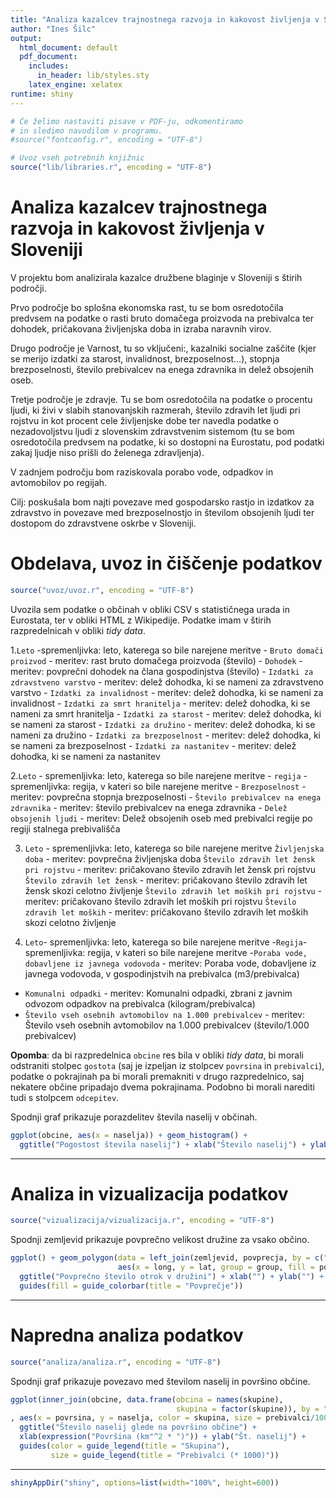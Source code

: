 ```yaml
---
title: "Analiza kazalcev trajnostnega razvoja in kakovost življenja v Sloveniji"
author: "Ines Šilc"
output:
  html_document: default
  pdf_document:
    includes:
      in_header: lib/styles.sty
    latex_engine: xelatex
runtime: shiny
---
```


```r
# Če želimo nastaviti pisave v PDF-ju, odkomentiramo
# in sledimo navodilom v programu.
#source("fontconfig.r", encoding = "UTF-8")

# Uvoz vseh potrebnih knjižnic
source("lib/libraries.r", encoding = "UTF-8")
```

# Analiza kazalcev trajnostnega razvoja in kakovost življenja v Sloveniji

V projektu bom analizirala kazalce družbene blaginje v Sloveniji s štirih področji.

Prvo področje bo splošna ekonomska rast, tu se bom osredotočila predvsem na podatke o rasti bruto domačega proizvoda na prebivalca ter dohodek, pričakovana življenjska doba in izraba naravnih virov.

Drugo področje je Varnost, tu so vključeni:, kazalniki socialne zaščite (kjer se merijo izdatki za starost, invalidnost, brezposelnost...), stopnja brezposelnosti, število prebivalcev na enega zdravnika in delež obsojenih oseb.

Tretje področje je zdravje. Tu se bom osredotočila na podatke o procentu ljudi, ki živi v slabih stanovanjskih razmerah, število zdravih let ljudi pri rojstvu in kot procent cele življenjske dobe ter navedla podatke o nezadovoljstvu ljudi z slovenskim zdravstvenim sistemom (tu se bom osredotočila predvsem na podatke, ki so dostopni na Eurostatu, pod podatki zakaj ljudje niso prišli do želenega zdravljenja).

V zadnjem področju bom raziskovala porabo vode, odpadkov in avtomobilov po regijah.

Cilj: poskušala bom najti povezave med gospodarsko rastjo in izdatkov za zdravstvo in povezave med brezposelnostjo in številom obsojenih ljudi ter dostopom do zdravstvene oskrbe v Sloveniji.

# Obdelava, uvoz in čiščenje podatkov

```r
source("uvoz/uvoz.r", encoding = "UTF-8")
```

Uvozila sem podatke o občinah v obliki CSV s statističnega urada in Eurostata, ter v obliki HTML
z Wikipedije. Podatke imam v štirih razpredelnicah v obliki *tidy data*.

1.`Leto` -spremenljivka: leto, katerega so bile narejene meritve
 - `Bruto domači proizvod` - meritev: rast bruto domačega proizvoda (število)
 - `Dohodek` - meritev: povprečni dohodek na člana gospodinjstva (število)
 - `Izdatki za zdravstveno varstvo` - meritev: delež dohodka, ki se nameni za zdravstveno varstvo
 - `Izdatki za invalidnost` - meritev: delež dohodka, ki se nameni za invalidnost
 - `Izdatki za smrt hranitelja` - meritev: delež dohodka, ki se nameni za smrt hranitelja
 - `Izdatki za starost` - meritev: delež dohodka, ki se nameni za starost
 - `Izdatki za družino` - meritev: delež dohodka, ki se nameni za družino
 - `Izdatki za brezposelnost` - meritev: delež dohodka, ki se nameni za brezposelnost
 - `Izdatki za nastanitev` - meritev: delež dohodka, ki se nameni za nastanitev
 
2.`Leto` - spremenljivka: leto, katerega so bile narejene meritve
 - `regija` - spremenljivka: regija, v kateri so bile narejene meritve
 - `Brezposelnost` - meritev: povprečna stopnja brezposelnosti
 - `Število prebivalcev na enega zdravnika` - meritev: število prebivalcev na enega zdravnika
 - `Delež obsojenih ljudi` - meritev: Delež obsojenih oseb med prebivalci regije po regiji stalnega     prebivališča
 
3. `Leto` - spremenljivka: leto, katerega so bile narejene meritve
 `Življenjska doba` - meritev: povprečna življenjska doba
 `Število zdravih let žensk pri rojstvu` - meritev: pričakovano število zdravih let žensk pri     rojstvu
 `Število zdravih let žensk` - meritev: pričakovano število zdravih let žensk skozi celotno       življenje
 `Število zdravih let moških pri rojstvu` - meritev: pričakovano število zdravih let moških pri rojstvu
 `Število zdravih let moških` - meritev: pričakovano število zdravih let moških skozi celotno življenje
 
4. `Leto`- spremenljivka: leto, katerega so bile narejene meritve
 -`Regija`- spremenljivka: regija, v kateri so bile narejene meritve
 -`Poraba vode, dobavljene iz javnega vodovoda` - meritev: Poraba vode, dobavljene iz javnega vodovoda, v gospodinjstvih na prebivalca (m3/prebivalca)
 - `Komunalni odpadki` - meritev: Komunalni odpadki, zbrani z javnim odvozom odpadkov na prebivalca (kilogram/prebivalca)
 - `Število vseh osebnih avtomobilov na 1.000 prebivalcev` - meritev: Število vseh osebnih avtomobilov na 1.000 prebivalcev (število/1.000 prebivalcev)

**Opomba**: da bi razpredelnica `obcine` res bila v obliki *tidy data*, bi morali odstraniti stolpec `gostota` (saj je izpeljan iz stolpcev `povrsina` in `prebivalci`), podatke o pokrajinah pa bi morali premakniti v drugo razpredelnico, saj nekatere občine pripadajo dvema pokrajinama. Podobno bi morali narediti tudi s stolpcem `odcepitev`.

Spodnji graf prikazuje porazdelitev števila naselij v občinah.

```r
ggplot(obcine, aes(x = naselja)) + geom_histogram() +
  ggtitle("Pogostost števila naselij") + xlab("Število naselij") + ylab("Število občin")
```

***

# Analiza in vizualizacija podatkov

```r
source("vizualizacija/vizualizacija.r", encoding = "UTF-8")
```

Spodnji zemljevid prikazuje povprečno velikost družine za vsako občino.

```r
ggplot() + geom_polygon(data = left_join(zemljevid, povprecja, by = c("OB_UIME" = "obcina")),
                        aes(x = long, y = lat, group = group, fill = povprecje)) +
  ggtitle("Povprečno število otrok v družini") + xlab("") + ylab("") +
  guides(fill = guide_colorbar(title = "Povprečje"))
```

***

# Napredna analiza podatkov

```r
source("analiza/analiza.r", encoding = "UTF-8")
```

Spodnji graf prikazuje povezavo med številom naselij in površino občine.

```r
ggplot(inner_join(obcine, data.frame(obcina = names(skupine),
                                     skupina = factor(skupine)), by = "obcina")
, aes(x = povrsina, y = naselja, color = skupina, size = prebivalci/1000)) + geom_point() +
  ggtitle("Število naselij glede na površino občine") +
  xlab(expression("Površina (km"^2 * ")")) + ylab("Št. naselij") +
  guides(color = guide_legend(title = "Skupina"),
         size = guide_legend(title = "Prebivalci (* 1000)"))
```

***

```r
shinyAppDir("shiny", options=list(width="100%", height=600))
```
